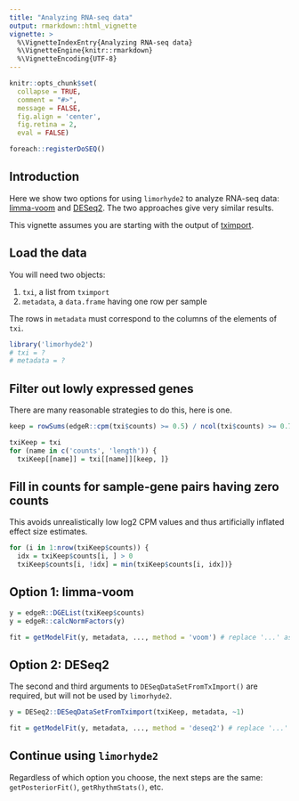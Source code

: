 ```yaml
---
title: "Analyzing RNA-seq data"
output: rmarkdown::html_vignette
vignette: >
  %\VignetteIndexEntry{Analyzing RNA-seq data}
  %\VignetteEngine{knitr::rmarkdown}
  %\VignetteEncoding{UTF-8}
---
```


```r
knitr::opts_chunk$set(
  collapse = TRUE,
  comment = "#>",
  message = FALSE,
  fig.align = 'center',
  fig.retina = 2,
  eval = FALSE)

foreach::registerDoSEQ()
```

## Introduction

Here we show two options for using `limorhyde2` to analyze RNA-seq data: [limma-voom](https://bioconductor.org/packages/release/bioc/html/limma.html) and [DESeq2](https://bioconductor.org/packages/release/bioc/html/DESeq2.html). The two approaches give very similar results.

This vignette assumes you are starting with the output of [tximport](https://bioconductor.org/packages/release/bioc/html/tximport.html).

## Load the data

You will need two objects:

1. `txi`, a list from `tximport`
2. `metadata`, a `data.frame` having one row per sample

The rows in `metadata` must correspond to the columns of the elements of `txi`.

```r
library('limorhyde2')
# txi = ?
# metadata = ?
```

## Filter out lowly expressed genes

There are many reasonable strategies to do this, here is one.

```r
keep = rowSums(edgeR::cpm(txi$counts) >= 0.5) / ncol(txi$counts) >= 0.75

txiKeep = txi
for (name in c('counts', 'length')) {
  txiKeep[[name]] = txi[[name]][keep, ]}
```

## Fill in counts for sample-gene pairs having zero counts

This avoids unrealistically low log2 CPM values and thus artificially inflated effect size estimates.

```r
for (i in 1:nrow(txiKeep$counts)) {
  idx = txiKeep$counts[i, ] > 0
  txiKeep$counts[i, !idx] = min(txiKeep$counts[i, idx])}
```

## Option 1: limma-voom

```r
y = edgeR::DGEList(txiKeep$counts)
y = edgeR::calcNormFactors(y)

fit = getModelFit(y, metadata, ..., method = 'voom') # replace '...' as appropriate for your data
```

## Option 2: DESeq2

The second and third arguments to `DESeqDataSetFromTxImport()` are required, but will not be used by `limorhyde2`.

```r
y = DESeq2::DESeqDataSetFromTximport(txiKeep, metadata, ~1)

fit = getModelFit(y, metadata, ..., method = 'deseq2') # replace '...' as appropriate for your data
```

## Continue using `limorhyde2`

Regardless of which option you choose, the next steps are the same: `getPosteriorFit()`, `getRhythmStats()`, etc.
